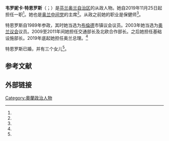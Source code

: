 {{Infobox officeholder
| name = 韦罗妮卡·特恩罗斯
| native_name = Veronica Thörnroos
| native_name_lang = sv
| image = Veronica_Thörnroos.jpg
| caption = 
| nationality = {{FIN}}
| office1 = {{link-sv|奥兰总理|Lantråd}}
| termstart1 = 2019年11月25日
| predecessor1 = [[卡特琳·舍格伦|卡特琳·舍格伦]]
| spouse = 
| children = 3
| birth_date = {{birth date and age|1962|07|16}}
| party = [[奥兰中间党|奥兰中间党]]
| residence = [[玛丽港|玛丽港]]
}}
'''韦罗妮卡·特恩罗斯'''（{{lang-sv|Veronica Thörnroos}}；{{bd|1962年|7月16日|||catIdx=T}}）是[[芬兰|芬兰]][[奥兰|奥兰自治区]]的从政人物。她自2019年11月25日起担任{{link-sv|奥兰总理|Lantråd}}一职<ref name="Bredenberg"/>。她也是[[奥兰中间党|奥兰中间党]]的主席<ref name="centern"/>。从政之前她的职业是保健师<ref name="CV"/>。

特恩罗斯自1989年参政，其时她当选为[[布倫德|布倫德]]市镇议会议员。2003年她当选为[[奥兰议会|奥兰议会]]议员。2009至2011年间她担任交通部长及北欧合作部长。之后她担任基础设施部长。2019年底起她担任奥兰总理。<ref name="CV"/>

特恩罗斯已婚，并有三个女儿<ref name="Alberius-Forsman"/>。

== 参考文献 ==
{{Reflist|30em|refs=
<ref name="Bredenberg">{{cite web | url = https://www.nyan.ax/nyheter/veronica-thornroos-har-valts-till-lantrad/ | title = Veronica Thörnroos är nu Ålands nya lantråd | author = Bredenberg, Felicia | language = sv | publisher = Nya Åland | date = 2019-12-10 | accessdate = 2020-12-19}}</ref>

<ref name="centern">{{cite web | url = https://www.centern.ax/om-centern/styrelsen | title = Styrelsen | language = sv | publisher = Centern på Åland | accessdate = 2020-12-19}}</ref>

<ref name="CV">{{cite web | url = https://www.regeringen.ax/sites/www.regeringen.ax/files/attachments/page/cv-veronica-thornroos.pdf | title = Curriculum vitae: Veronica Thörnroos | format = pdf | language = sv | publisher = Ålands landskapsregering | accessdate = 2020-12-19}}</ref>

<ref name="Alberius-Forsman">{{cite web | url = https://www.nyan.ax/familjen/pratstunden/farjans-kapten-vinkar-fran-bryggor/ | title = Färjans kapten vinkar från bryggor | author = Alberius-Forsman, Kiki | language = sv | publisher = Nya Åland | date = 2010-02-24 | accessdate = 2020-12-19}}</ref>
}}

== 外部链接 ==
{{commonscat|Veronica Thörnroos|position=left}}

{{Authority control}}

{{DEFAULTSORT:Thornroos, Veronica}}
[[Category:奧蘭政治人物|Category:奧蘭政治人物]]